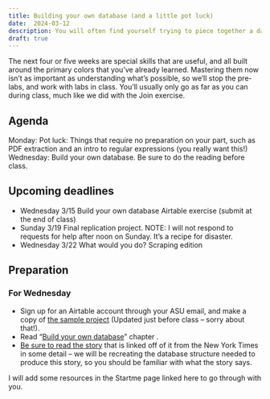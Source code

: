 ```yaml
---
title: Building your own database (and a little pot luck)
date:  2024-03-12
description: You will often find yourself trying to piece together a database -- sometimes it's documents that must be compiled, other times it's details that come from disparate places. Still other times, you need to build a chronology out of a mess of notes. Getting good at this will save you in the end. 
draft: true
--- 
```



The next four or five weeks are special skills that are useful, and all built around the primary colors that you've already learned. Mastering them now isn't as important as understanding what's possible, so we'll stop the pre-labs, and work with labs in class. You'll usually only go as far as you can during class, much like we did with the Join exercise. 


## Agenda

Monday: Pot luck: Things that require no preparation on your part, such as PDF extraction and an intro to regular expressions (you really want this!)
Wednesday: Build your own database. Be sure to do the reading before class. 


## Upcoming deadlines

* [Wednesday 3/15]{.sked-dates} Build your own database Airtable exercise  (submit at the end of class)
* [Sunday 3/19]{.sked-dates} Final replication project. NOTE: I will not respond to requests for help after noon on Sunday. It's a recipe for disaster. 
* [Wednesday 3/22]{.sked-dates} What would you do? Scraping edition

## Preparation

### For Wednesday

* Sign up for an Airtable account through your ASU email, and make a copy of [the sample project](https://airtable.com/shrrceFXTjmjLhO5o) (Updated just before class -- sorry about that!). 
* Read "[Build your own database](https://cronkitedata.github.io/djtextbook/start-build-own.html)" chapter . 
* [Be sure to read the story](https://www.nytimes.com/2016/05/23/us/americas-overlooked-gun-violence.html) that is linked off of it from the New York Times in some detail -- we will be recreating the database structure needed to produce this story, so you should be familiar with what the story says.


I will add some resources in the Startme page linked here to go through with you. 




